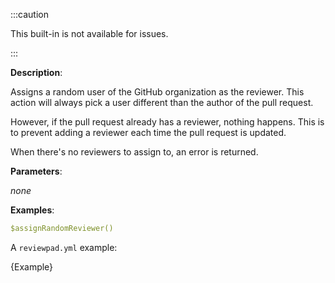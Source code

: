 
:::caution

This built-in is not available for issues.

:::

**Description**:

Assigns a random user of the GitHub organization as the reviewer.
This action will always pick a user different than the author of the pull request.

However, if the pull request already has a reviewer, nothing happens. This is to prevent
adding a reviewer each time the pull request is updated.

When there's no reviewers to assign to, an error is returned.

**Parameters**:

_none_

**Examples**:

```yml
$assignRandomReviewer()
```

A `reviewpad.yml` example:

<CodeBlock language="yml" title="reviewpad.yml">{Example}</CodeBlock>
